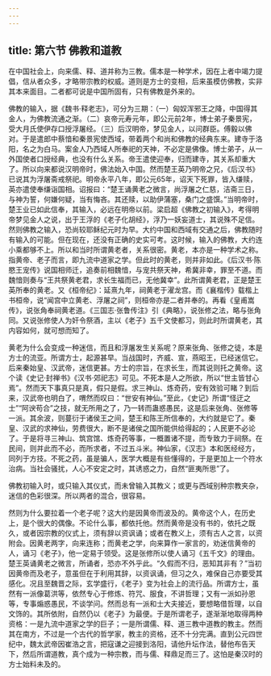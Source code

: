 ```yaml
---
---
---
```

title: 第六节 佛教和道教
---




在中国社会上，向来儒、释、道并称为三教。儒本是一种学术，因在上者中竭力提倡，信从者众多，才略带宗教的权威。道则是方士的变相，后来虽模仿佛教，实非其本来面目。二者都可说是中国所固有，只有佛教是外来的。

佛教的输入，据《魏书·释老志》，可分为三期：（一）匈奴浑邪王之降，中国得其金人，为佛教流通之渐。（二）哀帝元寿元年，即公元前2年，博士弟子秦景宪，受大月氏使伊存口授浮屠经。（三）后汉明帝，梦见金人，以问群臣。傅毅以佛对。于是遣郎中蔡愔和秦景宪使西域，带着两个和尚和佛教的经典东来。建寺于洛阳，名之为白马。案金人乃西域人所奉祀的天神，不必定是佛像。博士弟子，从一外国使者口授经典，也没有什么关系。帝王遣使迎奉，归而建寺，其关系却重大了。所以向来都说汉明帝时，佛法始入中国。然而楚王英乃明帝之兄，《后汉书》已说其为浮屠斋戒祭祀。明帝永平八年，即公元65年，诏天下死罪，皆入缣赎，英亦遣使奉缣诣国相。诏报曰：“楚王诵黄老之微言，尚浮屠之仁慈，洁斋三日，与神为誓，何嫌何疑，当有悔吝。其还赎，以助伊蒲塞，桑门之盛馔。”当明帝时，楚王业已如此信奉，其输入，必远在明帝以前。梁启超《佛教之初输入》，考得明帝梦见金人之说，出于王浮的《老子化胡经》，浮乃一妖妄道士，其说殊不足信。然则佛教之输入，恐尚较耶稣纪元时为早。大约中国和西域有交通之后，佛教随时有输入的可能。但在现在，还没有正确的史实可考。这时候，输入的佛教，大约连小乘都够不上。所以和当时所谓黄老者，关系很密。黄老，本亦是一种学术之称。指黄帝、老子而言，即九流中道家之学。但此时的黄老，则并非如此。《后汉书·陈愍王宠传》说国相师迁，追奏前相魏愔，与宠共祭天神，希冀非幸，罪至不道。而魏愔则奏与“王共祭黄老君，求长生福而已，无他冀幸”。此所谓黄老君，正是楚王英所奉的黄老。又《桓帝纪》：延熹九年，祠黄老于濯龙宫。而《襄楷传》载楷上书桓帝，说“闻宫中立黄老、浮屠之祠”，则桓帝亦是二者并奉的。再看《皇甫嵩传》，说张角奉祠黄老道。《三国志·张鲁传注》引《典略》，说张修之法，略与张角同。又说张修使人为奸令祭酒，主以《老子》五千文使都习，则此时所谓黄老，其内容如何，就可想而知了。

黄老为什么会变成一种迷信，而且和浮屠发生关系呢？原来张角、张修之徒，本是方士的流亚。所谓方士，起源甚早。当战国时，齐威、宣，燕昭王，已经迷信它。后来秦始皇、汉武帝，迷信更甚。方士的宗旨，在求长生，而其说则托之黄帝。这个读《史记·封禅书》《汉书·郊祀志》可见。不死本是人之所欲，所以“世主皆甘心焉”。然而天下事真只是真，假只是假。求三神山、炼奇药，安有效验可睹？到后来，汉武帝也明白了，喟然而叹曰：“世安有神仙。”至此，《史记》所谓“怪迂之士”“阿谀苟合”之技，就无所用之了，乃一转而蛊惑愚民，这是后来张角、张修等一派。其余波，则蔓衍于诸侯王之间，楚王和陈王所信奉的，大约就是它了。秦皇、汉武的求神仙，劳费很大，断不是诸侯之国所能供给得起的；人民更不必论了。于是将寻三神山、筑宫馆、炼奇药等事，一概置诸不提，而专致力于祠祭。在民间，则并此而不必，而所求者，不过五斗米。神仙家，《汉志》本和医经经方，同列于方技。不死之药，虽是骗人，医学大概是有些懂得的，于是更加上一个符水治病。当社会骚扰，人心不安定之时，其诱惑之力，自然“匪夷所思”了。

佛教初输入时，或只输入其仪式，而未曾输入其教义；或更与西域别种宗教夹杂，迷信的色彩很深。所以两者的混合，很容易。

然则为什么要拉着一个老子呢？这大约是因黄帝而波及的。黄帝这个人，在历史上，是个很大的偶像。不论什么事，都依托他。然而黄帝是没有书的，依托之既久，或者因宗教的仪式上，须有辞以资讽诵；或者在教义上，须有古人之言，以资附会。因黄老两字，向来连称；而黄老之学，向来算作一家言的，劝迷信黄帝的人，诵习《老子》，他一定易于领受。这是张修所以使人诵习《五千文》的理由。楚王英诵黄老之微言，所诵者，恐亦不外乎此。“久假而不归，恶知其非有？”当初因黄帝而及老子，意虽但在于利用其辞，以资讽诵，但习之久，难保自己亦要受其感化。况且至魏晋之际，玄学盛行，《老子》变为社会上的流行品。所谓方士，虽然有一派像葛洪等，依然专心于修炼、符咒、服食，不讲哲理；又有一派如孙恩等，专事煽惑愚民，不谈学问。然而总有一派和士大夫接近，要想略借哲理，以自文饰的。其所依附，自然仍以《老子》为最便。于是所谓老子，遂渐渐地取得两种资格：一是九流中道家之学的巨子；一是所谓儒、释、道三教中道教的教主。然而其在南方，不过是一个古代的哲学家，教主的资格，还不十分完满。直到公元四世纪中，魏太武帝因崔浩之言，把寇谦之迎接到洛阳，请他升坛作法，替他布告天下，然后所谓道教，真个成为一种宗教，而与儒、释鼎足而三了。这怕是秦汉时的方士始料未及的。